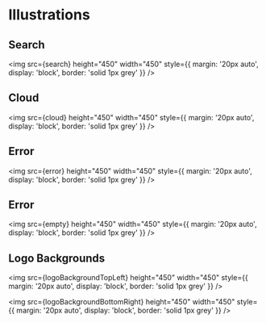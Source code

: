 
<Meta title="General/Illustrations" />

# Illustrations

## Search

<img
  src={search}
  height="450"
  width="450"
  style={{ margin: '20px auto', display: 'block', border: 'solid 1px grey' }}
/>

## Cloud

<img
  src={cloud}
  height="450"
  width="450"
  style={{ margin: '20px auto', display: 'block', border: 'solid 1px grey' }}
/>

## Error

<img
  src={error}
  height="450"
  width="450"
  style={{ margin: '20px auto', display: 'block', border: 'solid 1px grey' }}
/>

## Error

<img
  src={empty}
  height="450"
  width="450"
  style={{ margin: '20px auto', display: 'block', border: 'solid 1px grey' }}
/>

## Logo Backgrounds

<img
  src={logoBackgroundTopLeft}
  height="450"
  width="450"
  style={{ margin: '20px auto', display: 'block', border: 'solid 1px grey' }}
/>

<img
  src={logoBackgroundBottomRight}
  height="450"
  width="450"
  style={{ margin: '20px auto', display: 'block', border: 'solid 1px grey' }}
/>
